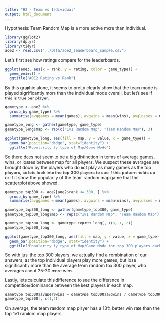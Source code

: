 ```yaml
---
title: "H2 - Team vs Individual"
output: html_document
---
```


Hypothesis: Team Random Map is a more active more than Individual. 

```r
library(ggplot2)
library(dplyr)
library(tidyr)
aoe2 <- read.csv("../Data/aoe2_leaderboard_sample.csv")
```

Let's first see how ratings compare for the leaderboards.

```r
ggplot(aoe2, aes(x = rank, y = rating, color = game_type)) + 
  geom_point() + 
  ggtitle("AOE2 Rating vs Rank")
```

By this graphic alone, it seems to pretty clearly show that the team mode is played significantly more than the individual mode overall, but let's see if this is true per player.


```r
gametype <- aoe2 %>%
  group_by(game_type) %>%
  summarise(avggames = mean(games), avgwins = mean(wins), avglosses = mean(losses))

gametype_long <- gather(gametype, game_type)
gametype_long$map <- rep(c("1v1 Random Map", "Team Random Map"), 3)

ggplot(gametype_long, aes(fill = map, y = value, x = game_type)) + 
  geom_bar(position="dodge", stat="identity") + 
  ggtitle("Popularity by type of Map/Game Mode")
```

So there does not seem to be a big distinction in terms of average games, wins, or losses between map for all players. We suspect these averages are brought down by the players who do not play as many games as the top players, so lets look into the top 300 players to see if this pattern holds up or if it show the popularity of the team random map game that the scatterplot above showed.


```r
gametype_top300 <- aoe2[aoe2$rank <= 300, ] %>%
  group_by(game_type) %>%
  summarise(avggames = mean(games), avgwins = mean(wins), avglosses = mean(losses))

gametype_top300_long <- gather(gametype_top300, game_type)
gametype_top300_long$map <- rep(c("1v1 Random Map", "Team Random Map"), 3)

gametype_top300_long <- gametype_top300_long[, c(3, 1, 2)]
gametype_top300_long

ggplot(gametype_top300_long, aes(fill = map, y = value, x = game_type)) + 
  geom_bar(position="dodge", stat="identity") + 
  ggtitle("Popularity by type of Map/Game Mode for top 300 players each")

```

So with just the top 300 players, we actually find a combination of our answers, as the top individual players play more games, but lose significantly more than the average team random top 300 player, who averages about 25-30 more wins.

Lastly, lets calculate this difference to see the difference in competition/dominance between the best players in each map.

```r
gametype_top300$avgpercwins = gametype_top300$avgwins / gametype_top300$avggames
gametype_top300[, c(1,5)]
```

On average, the team random map player has a 13% better win rate than the top 1v1 random map players. 
